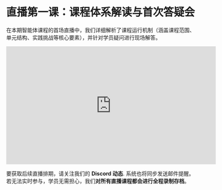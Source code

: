 # 直播第一课：课程体系解读与首次答疑会

在本期智能体课程的首场直播中，我们详细解析了课程运行机制（涵盖课程范围、单元结构、实践挑战等核心要素），并针对学员疑问进行现场解答。

<iframe width="560" height="315" src="https://www.youtube.com/embed/iLVyYDbdSmM?si=TCX5Ai3uZuKLXq45" title="YouTube video player" frameborder="0" allow="accelerometer; autoplay; clipboard-write; encrypted-media; gyroscope; picture-in-picture; web-share" referrerpolicy="strict-origin-when-cross-origin" allowfullscreen></iframe>

要获取后续直播排期，请关注我们的 **Discord 动态**. 系统也将同步发送邮件提醒。若无法实时参与，学员无需担心，我们**对所有直播课程都会进行全程录制存档**。
